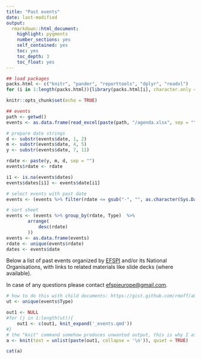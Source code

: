 ```yaml
---
title: "Past events"
date: last-modified
output: 
  rmarkdown::html_document:
    highlight: pygments
    number_sections: yes
    self_contained: yes
    toc: yes
    toc_depth: 3
    toc_float: yes
---
```


```r
## load packages
packs.html <- c("knitr", "pander", "reporttools", "dplyr", "readxl")
for (i in 1:length(packs.html)){library(packs.html[i], character.only = TRUE)}

knitr::opts_chunk$set(echo = TRUE)

## events
path <- getwd()
events <- as.data.frame(read_excel(paste(path, "/agenda.xlsx", sep = ""), col_types = NULL))

# prepare date strings
d <- substr(events$date, 1, 2)
m <- substr(events$date, 4, 5)
y <- substr(events$date, 7, 11)

rdate <- paste(y, m, d, sep = "")
events$rdate <- rdate

i1 <- is.na(events$dates)
events$dates[i1] <- events$date[i1]

# select events with past date
events <- (events %>% filter(rdate <= gsub("-", "", as.character(Sys.Date()))))

# sort sheet
events <- (events %>% group_by(rdate, Type)  %>% 
        arrange(
            desc(rdate)
        ))
events <- as.data.frame(events)
rdate <- unique(events$rdate)
dates <- events$date
```

Below a list of past events organized by [EFSPI](http://www.efspi.org) and/or its National Organisations, with links to related materials like slide decks (where available).

In case of any questions please contact [efspieurope@gmail.com](efspieurope@gmail.com).

```r
# how to do this with child documents: https://gist.github.com/rmoff/a043676a2f084b81a434
ut <- unique(events$Type)

out1 <- NULL
#for (j in 1:length(ut)){
    out1 <- c(out1, knit_expand('_events.qmd'))
#}
# the "knit" command somehow produces unwanted output, this is why I assign its output to a and use a separate chunk to display a
a <- knit(text = unlist(paste(out1, collapse = '\n')), quiet = TRUE)
```

```r
cat(a)
```
